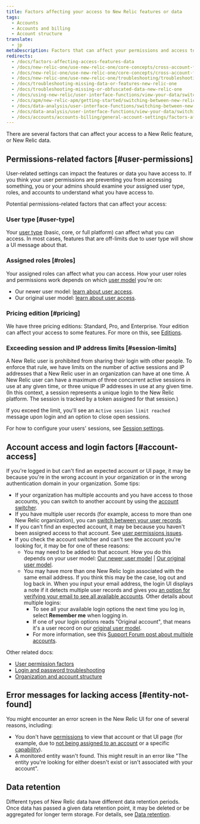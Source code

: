 ```yaml
---
title: Factors affecting your access to New Relic features or data
tags:
  - Accounts 
  - Accounts and billing
  - Account structure
translate:
  - jp
metaDescription: Factors that can affect your permissions and access to New Relic features, data, and accounts.
redirects:
  - /docs/factors-affecting-access-features-data 
  - /docs/new-relic-one/use-new-relic-one/core-concepts/cross-account-features-security-new-relic-one
  - /docs/new-relic-one/use-new-relic-one/core-concepts/cross-account-features-security
  - /docs/new-relic-one/use-new-relic-one/troubleshooting/troubleshooting-missing-or-obfuscated-data-new-relic-one
  - /docs/troubleshooting-missing-data-or-features-new-relic-one
  - /docs/troubleshooting-missing-or-obfuscated-data-new-relic-one
  - /docs/using-new-relic/user-interface-functions/view-your-data/switch-between-new-relic-products
  - /docs/apm/new-relic-apm/getting-started/switching-between-new-relic-products
  - /docs/data-analysis/user-interface-functions/switching-between-new-relic-products
  - /docs/data-analysis/user-interface-functions/view-your-data/switching-between-new-relic-products
  - /docs/accounts/accounts-billing/general-account-settings/factors-affecting-access-features-data
---
```


There are several factors that can affect your access to a New Relic feature, or New Relic data.

## Permissions-related factors [#user-permissions]

User-related settings can impact the features or data you have access to. If you think your user permissions are preventing you from accessing something, you or your admins should examine your assigned user type, roles, and accounts to understand what you have access to.

Potential permissions-related factors that can affect your access:

### User type [#user-type]

Your [user type](/docs/accounts/accounts-billing/new-relic-one-user-management/user-type) (basic, core, or full platform) can affect what you can access. In most cases, features that are off-limits due to user type will show a UI message about that. 

### Assigned roles [#roles]

Your assigned roles can affect what you can access. How your user roles and permissions work depends on which [user model](/docs/accounts/original-accounts-billing/original-product-based-pricing/overview-user-models) you're on:
  * Our newer user model: [learn about user access](/docs/accounts/accounts-billing/new-relic-one-user-management/user-management-concepts/#understand-concepts).
  * Our original user model: [learn about user access](/docs/accounts/original-accounts-billing/original-users-roles/users-roles-original-user-model/#roles).

### Pricing edition [#pricing]

We have three pricing editions: Standard, Pro, and Enterprise. Your edition can affect your access to some features. For more on this, see [Editions](/docs/accounts/accounts-billing/new-relic-one-pricing-billing/new-relic-one-pricing-billing/#editions).


### Exceeding session and IP address limits [#session-limits]

A New Relic user is prohibited from sharing their login with other people. To enforce that rule, we have limits on the number of active sessions and IP addresses that a New Relic user in an organization can have at one time. A New Relic user can have a maximum of three concurrent active sessions in use at any given time, or three unique IP addresses in use at any given time. (In this context, a session represents a unique login to the New Relic platform. The session is tracked by a token assigned for that session.)

If you exceed the limit, you'll see an `Active session limit reached` message upon login and an option to close open sessions.

For how to configure your users' sessions, see [Session settings](/docs/accounts/accounts-billing/new-relic-one-user-management/authentication-domains-saml-sso-scim-more#session-mgmt).  

## Account access and login factors [#account-access]

If you're logged in but can't find an expected account or UI page, it may be because you're in the wrong account in your organization or in the wrong authentication domain in your organization. Some tips:

* If your organization has multiple accounts and you have access to those accounts, you can switch to another account by using the [account switcher](/docs/new-relic-solutions/get-started/glossary/#account-switcher).
* If you have multiple user records (for example, access to more than one New Relic organization), you can [switch between your user records](/docs/accounts/accounts-billing/account-setup/multiple-logins-found). 
* If you can't find an expected account, it may be because you haven't been assigned access to that account. See [user permissions issues](#user-permissions).
* If you check the account switcher and can't see the account you're looking for, it may be for one of these reasons:
  * You may need to be added to that account. How you do this depends on your user model: [Our newer user model](/docs/accounts/accounts-billing/account-structure/new-relic-account-structure/#account-access) \| [Our original user model](/docs/accounts/original-accounts-billing/original-users-roles/original-account-structure).
  * You may have more than one New Relic login associated with the same email address. If you think this may be the case, log out and log back in. When you input your email address, the login UI displays a note if it detects multiple user records and gives you [an option for verifying your email to see all available accounts](/docs/accounts/accounts-billing/account-setup/multiple-logins-found). Other details about multiple logins:
    * To see all your available login options the next time you log in, select **Remember me** when logging in.
    * If one of your login options reads "Original account", that means it's a user record on our [original user model](/docs/accounts/original-accounts-billing/original-product-based-pricing/overview-user-models).
    * For more information, see this [Support Forum post about multiple accounts](https://discuss.newrelic.com/t/relic-solution-so-youve-created-a-new-account-and-cant-seem-to-access-your-old-account/113122).

Other related docs:

* [User permission factors](#user-permissions)
* [Login and password troubleshooting](/docs/accounts/install-new-relic/account-setup/troubleshoot-password-email-address-login-problems)
* [Organization and account structure](/docs/accounts/accounts-billing/new-relic-one-pricing-users/account-user-structure)

## Error messages for lacking access [#entity-not-found]

You might encounter an error screen in the New Relic UI for one of several reasons, including:

* You don't have [permissions](#user-permissions) to view that account or that UI page (for example, due to [not being assigned to an account](#account-access) or a specific [capability](/docs/accounts/accounts-billing/new-relic-one-user-management/user-capabilities)).
* A monitored entity wasn't found. This might result in an error like "The entity you're looking for either doesn't exist or isn't associated with your account".

## Data retention

Different types of New Relic data have different data retention periods. Once data has passed a given data retention point, it may be deleted or be aggregated for longer term storage. For details, see [Data retention](/docs/manage-stored-data).
